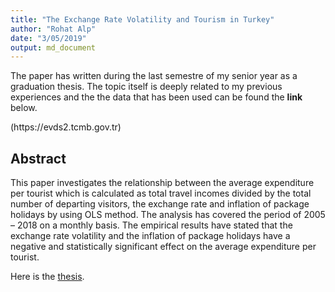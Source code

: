 ```yaml
---
title: "The Exchange Rate Volatility and Tourism in Turkey"
author: "Rohat Alp"
date: "3/05/2019"
output: md_document
---
```


The paper has written during the last semestre of my senior year as a graduation thesis. The topic itself is deeply related to my previous experiences and the the data that has been used can be found the **link** below.

 (https://evds2.tcmb.gov.tr)

## Abstract 

This paper investigates the relationship between the average expenditure per tourist which is calculated as total travel incomes   divided by the total number of departing visitors, the exchange rate and inflation of package holidays by using OLS method. The    analysis has covered the period of 2005 – 2018 on a monthly basis. The empirical results have stated that the exchange rate        volatility and the inflation of package holidays have a negative and statistically significant effect on the average expenditure   per tourist.


Here is the [thesis](https://alprohat.netlify.com/thesis/thesis.pdf).


